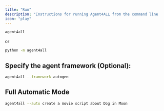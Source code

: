 ```yaml
---
title: "Run"
description: "Instructions for running Agent4ALL from the command line, including framework selection and automatic mode"
icon: "play"
---
```


```bash
agent4all
```

or 
    
```bash
python -m agent4all
```

## Specify the agent framework (Optional):

```bash
agent4all --framework autogen
```

## Full Automatic Mode

```bash
agent4all --auto create a movie script about Dog in Moon
```